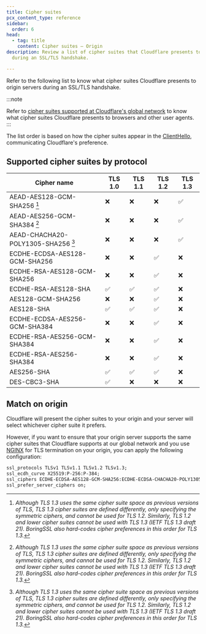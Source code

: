 ```yaml
---
title: Cipher suites
pcx_content_type: reference
sidebar:
  order: 6
head:
  - tag: title
    content: Cipher suites — Origin
description: Review a list of cipher suites that Cloudflare presents to origins
  during an SSL/TLS handshake.

---
```


Refer to the following list to know what cipher suites Cloudflare presents to origin servers during an SSL/TLS handshake.

:::note

Refer to [cipher suites supported at Cloudflare's global network](/ssl/edge-certificates/additional-options/cipher-suites/supported-cipher-suites/) to know what cipher suites Cloudflare presents to browsers and other user agents.
:::

The list order is based on how the cipher suites appear in the [ClientHello](https://www.cloudflare.com/learning/ssl/what-happens-in-a-tls-handshake/#:~:text=client%20hello), communicating Cloudflare's preference.

## Supported cipher suites by protocol

| Cipher name                        | TLS 1.0 | TLS 1.1 | TLS 1.2 | TLS 1.3 |
| ---------------------------------- | ------- | ------- | ------- | ------- |
| AEAD-AES128-GCM-SHA256 [^1]        | ❌       | ❌       | ❌       | ✅       |
| AEAD-AES256-GCM-SHA384 [^1]        | ❌       | ❌       | ❌       | ✅       |
| AEAD-CHACHA20-POLY1305-SHA256 [^1] | ❌       | ❌       | ❌       | ✅       |
| ECDHE-ECDSA-AES128-GCM-SHA256      | ❌       | ❌       | ✅       | ❌       |
| ECDHE-RSA-AES128-GCM-SHA256        | ❌       | ❌       | ✅       | ❌       |
| ECDHE-RSA-AES128-SHA               | ✅       | ✅       | ✅       | ❌       |
| AES128-GCM-SHA256                  | ❌       | ❌       | ✅       | ❌       |
| AES128-SHA                         | ✅       | ✅       | ✅       | ❌       |
| ECDHE-ECDSA-AES256-GCM-SHA384      | ❌       | ❌       | ✅       | ❌       |
| ECDHE-RSA-AES256-GCM-SHA384        | ❌       | ❌       | ✅       | ❌       |
| ECDHE-RSA-AES256-SHA384            | ❌       | ❌       | ✅       | ❌       |
| AES256-SHA                         | ✅       | ✅       | ✅       | ❌       |
| DES-CBC3-SHA                       | ✅       | ❌       | ❌       | ❌       |

## Match on origin

Cloudflare will present the cipher suites to your origin and your server will select whichever cipher suite it prefers.

However, if you want to ensure that your origin server supports the same cipher suites that Cloudflare supports at our global network and you use [NGINX](https://en.wikipedia.org/wiki/Nginx) for TLS termination on your origin, you can apply the following configuration:

```txt
ssl_protocols TLSv1 TLSv1.1 TLSv1.2 TLSv1.3;
ssl_ecdh_curve X25519:P-256:P-384;
ssl_ciphers ECDHE-ECDSA-AES128-GCM-SHA256:ECDHE-ECDSA-CHACHA20-POLY1305:ECDHE-RSA-AES128-GCM-SHA256:ECDHE-RSA-CHACHA20-POLY1305:ECDHE+AES128:RSA+AES128:ECDHE+AES256:RSA+AES256:ECDHE+3DES:RSA+3DES;
ssl_prefer_server_ciphers on;
```

[^1]: *Although TLS 1.3 uses the same cipher suite space as previous versions of TLS, TLS 1.3 cipher suites are defined differently, only specifying the symmetric ciphers, and cannot be used for TLS 1.2. Similarly, TLS 1.2 and lower cipher suites cannot be used with TLS 1.3 (IETF TLS 1.3 draft 21). BoringSSL also hard-codes cipher preferences in this order for TLS 1.3.*
